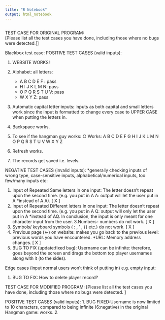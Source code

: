 ```yaml
---
title: "R Notebook"
output: html_notebook
---
```


```r

```


 TEST CASE FOR ORIGINAL PROGRAM:  
[Please list all the test cases you have done, including those where no bugs were detected.[]

Blackbox test case:
POSITIVE TEST CASES (valid inputs):

1. WEBSITE WORKS!
	 
2. Alphabet: all letters:
	- A B C D E F : pass
	- H I J K L M N: pass
	- O P Q R S T U V: pass
	- W X Y Z: pass
3. Automatic capital letter inputs: inputs as both capital and small letters work since the input is formatted to change every case to UPPER CASE when putting the letters in. 
4. Backspace works. 
5. To see if the hangman guy works:
    ○ Works: A B C D E  F G H I J K L M N O P Q R S  T U V W X Y Z
7. Refresh works. 
8. The records get saved i.e. levels. 
	
NEGATIVE TEST CASES (invalid inputs): *generally checking inputs of wrong type, case-sensitive inputs, alphabetical/numerical inputs, too few/many inputs etc: 
 
1. Input of Repeated Same letters in one input: The letter doesn’t repeat upon the second time. (e.g. you put in A A: output will let the user put in A *instead of A A).   [ X ] 
2. Input of Repeated Different letters in one input: The letter doesn’t repeat upon the second time. (e.g. you put in A Q: output will only let the user put in A *instead of AQ. In conclusion, the input is only meant for one character input from the user. 
3.Numbers- numbers do not work. [ X ] 
4. Symbols/ keyboard symbols ( : , ' , {}  etc.) do not work.  [ X ]
5. Previous page (<-) on website: makes you go back to the previous level: previous words you have encountered. *URL: Memory address changes.  [ X ] 
6. BUG TO FIX (update:fixed bug): Username can be infinite: therefore, goes beyond the screen and drags the bottom top player usernames along with it (to the sides).

Edge cases (input normal users won't think of putting in) e.g. empty input: 

1. BUG TO FIX: How to delete player record? 

TEST CASE FOR MODIFIED PROGRAM: 
[Please list all the test cases you have done, including those where no bugs were detected. ]

POSITIVE TEST CASES (valid inputs):
1. BUG FIXED:Username is now limited to 10 characters, compared to being infinite (6:negative) in the original Hangman game: works. 
2. 


